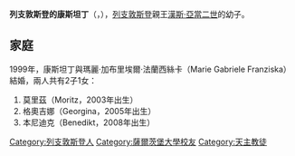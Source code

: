 {{BLP unsourced|time=2020-10-06T02:03:04+00:00}}
{{Infobox person
| name       = 列支敦斯登的康斯坦丁
| birth_name = {{Birth date and age|1972|3|15|df=y}}<br>{{flag|Switzerland}}[[聖加侖|聖加侖]]
| family     = [[列支敦斯登王朝|列支敦斯登家族]]
| parents    = [[漢斯·亞當二世|漢斯·亞當二世]]<br>[[玛丽·金斯基王妃_(列支敦士登)|瑪麗·金斯基]]
| religion   = [[羅馬天主教|羅馬天主教]]
}}
'''列支敦斯登的康斯坦丁'''（{{lang-de|Constantin von und zu Liechtenstein}}，{{bd|1972年|3月15日}}），[[列支敦斯登|列支敦斯登]]親王[[漢斯·亞當二世|漢斯·亞當二世]]的幼子。

== 家庭 ==
1999年，康斯坦丁與瑪麗·加布里埃爾·法蘭西絲卡（Marie Gabriele Franziska）結婚，兩人共有2子1女：
# 莫里茲（Moritz，2003年出生）
# 格奧吉娜（Georgina，2005年出生）
# 本尼迪克（Benedikt，2008年出生）

[[Category:列支敦斯登人|Category:列支敦斯登人]]
[[Category:薩爾茨堡大學校友|Category:薩爾茨堡大學校友]]
[[Category:天主教徒|Category:天主教徒]]
